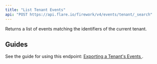 ```yaml
---
title: "List Tenant Events"
api: "POST https://api.flare.io/firework/v4/events/tenant/_search"
---
```



Returns a list of events matching the identifiers of the current tenant.

## Guides

See the guide for using this endpoint:
[Exporting a Tenant's Events <Icon icon="book" size={16} />](/guides/tenant-events).

<EventSearchCommon />
